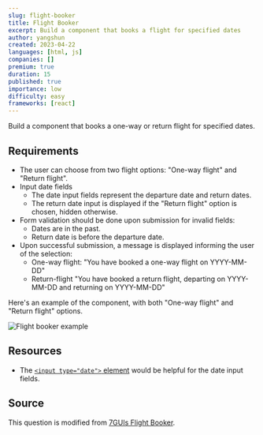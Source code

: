 ```yaml
---
slug: flight-booker
title: Flight Booker
excerpt: Build a component that books a flight for specified dates
author: yangshun
created: 2023-04-22
languages: [html, js]
companies: []
premium: true
duration: 15
published: true
importance: low
difficulty: easy
frameworks: [react]
---
```


Build a component that books a one-way or return flight for specified dates.

## Requirements

- The user can choose from two flight options: "One-way flight" and "Return flight".
- Input date fields
  - The date input fields represent the departure date and return dates.
  - The return date input is displayed if the "Return flight" option is chosen, hidden otherwise.
- Form validation should be done upon submission for invalid fields:
  - Dates are in the past.
  - Return date is before the departure date.
- Upon successful submission, a message is displayed informing the user of the selection:
  - One-way flight: "You have booked a one-way flight on YYYY-MM-DD"
  - Return-flight "You have booked a return flight, departing on YYYY-MM-DD and returning on YYYY-MM-DD"

Here's an example of the component, with both "One-way flight" and "Return flight" options.

![Flight booker example](/img/questions/flight-booker/flight-booker-example.png)

## Resources

- The [`<input type="date">` element](https://developer.mozilla.org/en-US/docs/Web/HTML/Element/input/date) would be helpful for the date input fields.

## Source

This question is modified from [7GUIs Flight Booker](https://7guis.github.io/7guis/tasks#flight).
